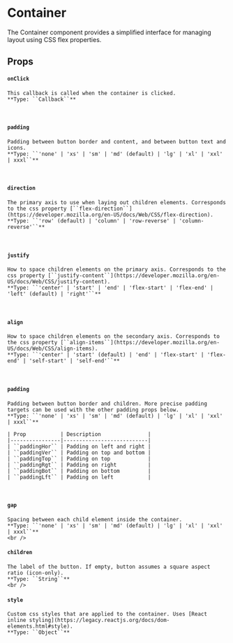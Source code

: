 
# Container

The Container component provides a simplified interface for managing layout using CSS flex properties.


## Props
  #### ``onClick``
    This callback is called when the container is clicked.  
    **Type: ``Callback``**  
  <br />

  #### ``padding``
    Padding between button border and content, and between button text and icons.  
    **Type: ``'none' | 'xs' | 'sm' | 'md' (default) | 'lg' | 'xl' | 'xxl' | xxxl``**
  <br />

  #### ``direction``
    The primary axis to use when laying out children elements. Corresponds to the css property [``flex-direction``](https://developer.mozilla.org/en-US/docs/Web/CSS/flex-direction).  
    **Type: ``'row' (default) | 'column' | 'row-reverse' | 'column-reverse'``**
  <br />

  #### ``justify``
    How to space children elements on the primary axis. Corresponds to the css property [``justify-content``](https://developer.mozilla.org/en-US/docs/Web/CSS/justify-content).  
    **Type: ``'center' | 'start' | 'end' | 'flex-start' | 'flex-end' | 'left' (default) | 'right'``**
  <br />

  #### ``align``
    How to space children elements on the secondary axis. Corresponds to the css property [``align-items``](https://developer.mozilla.org/en-US/docs/Web/CSS/align-items).  
    **Type: ``'center' | 'start' (default) | 'end' | 'flex-start' | 'flex-end' | 'self-start' | 'self-end'``**
  <br />

  #### ``padding``
    Padding between button border and children. More precise padding targets can be used with the other padding props below.  
    **Type: ``'none' | 'xs' | 'sm' | 'md' (default) | 'lg' | 'xl' | 'xxl' | xxxl``**

    | Prop           | Description               |
    |----------------|---------------------------|
    | ``paddingHor`` | Padding on left and right |
    | ``paddingVer`` | Padding on top and bottom |
    | ``paddingTop`` | Padding on top            |
    | ``paddingRgt`` | Padding on right          |
    | ``paddingBot`` | Padding on bottom         |
    | ``paddingLft`` | Padding on left           |
  <br />

  #### ``gap``
    Spacing between each child element inside the container.  
    **Type: ``'none' | 'xs' | 'sm' | 'md' (default) | 'lg' | 'xl' | 'xxl' | xxxl``**
    <br />

  #### ``children``
    The label of the button. If empty, button assumes a square aspect ratio (icon-only).  
    **Type: ``String``**
    <br />

  #### ``style``
    Custom css styles that are applied to the container. Uses [React inline styling](https://legacy.reactjs.org/docs/dom-elements.html#style).  
    **Type: ``Object``**